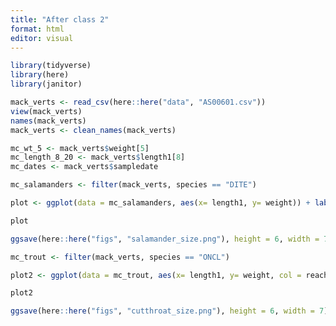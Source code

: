 ```yaml
---
title: "After class 2"
format: html
editor: visual
---
```


```r
library(tidyverse)
library(here)
library(janitor)
```

```r
mack_verts <- read_csv(here::here("data", "AS00601.csv"))
view(mack_verts)
names(mack_verts)
mack_verts <- clean_names(mack_verts)
```

```r
mc_wt_5 <- mack_verts$weight[5]
mc_length_8_20 <- mack_verts$length1[8]
mc_dates <- mack_verts$sampledate

```

```r
mc_salamanders <- filter(mack_verts, species == "DITE")
```

```r
plot <- ggplot(data = mc_salamanders, aes(x= length1, y= weight)) + labs(title = "Salemanders", y = "Weight (g)",x= "Length (mm)", subtitle = "Length vs. Weight") + geom_point()

plot
```

```r
ggsave(here::here("figs", "salamander_size.png"), height = 6, width = 7)
```

```r
mc_trout <- filter(mack_verts, species == "ONCL")
```

```r
plot2 <- ggplot(data = mc_trout, aes(x= length1, y= weight, col = reach)) + labs(title = "Trout", y = "Weight (g)",x= "Length (mm)", subtitle = "Length vs. Weight") + facet_wrap(~reach) + scale_color_manual(values = c("red", "purple", "blue")) + geom_point()

plot2
```

```r
ggsave(here::here("figs", "cutthroat_size.png"), height = 6, width = 7)
```





